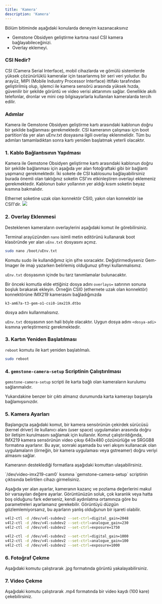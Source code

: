 ```yaml
---
title: 'Kamera'
description: 'Kamera'
---
```



<Tip>
Bölüm bitiminde aşağıdaki konularda deneyim kazanacaksınız

- Gemstone Obsidyen geliştirme kartına nasıl CSI kamera bağlayabileceğinizi.
- Overlay eklemeyi.
</Tip>

### CSI Nedir?

CSI (Camera Serial Interface), mobil cihazlarda ve gömülü sistemlerde yüksek çözünürlüklü kameralar için tasarlanmış bir seri veri yoludur.
Bu arayüz, MIPI (Mobile Industry Processor Interface) ittifakı tarafından geliştirilmiş olup, işlemci ile kamera sensörü arasında yüksek hızda, güvenilir bir şekilde görüntü ve video verisi aktarımını sağlar.
Genellikle akıllı telefonlar, dronlar ve mini cep bilgisayarlarla kullanılan kameralarda tercih edilir.

### Adımlar

<Steps>
  <Step title="Kablo Bağlantısının Yapılması">
   Kamera ile Gemstone Obsidyen geliştirme kartı arasındaki kablonun doğru bir şekilde bağlanması gerekmektedir.
  </Step>
  <Step title="Overlay Eklenmesi">
  CSI kameranın çalışması için boot partition'da yer alan uEnv.txt dosyasına ilgili overlay eklenmelidir.
  </Step>
  <Step title="Kartın Yeniden Başlatılması">
  Tüm bu adımları tamamladıktan sonra kartı yeniden başlatmak yeterli olacaktır.
  </Step>
</Steps>

### 1. Kablo Bağlantısının Yapılması

Kamera ile Gemstone Obsidyen geliştirme kartı arasındaki kablonun doğru bir şekilde bağlanması için aşağıda yer alan fotoğraftaki gibi bir bağlantı yapmanız gerekmektedir.
İki sokete de CSI kablosunu bağlayabilirsiniz burada önemli olan taktığınız soketin CSI'ını etkinleştiren overlayi eklemeniz gerekmektedir.
<Tip>
Kablonun bakır yollarının yer aldığı kısım soketin beyaz kısmına bakmalıdır.
</Tip>

<Tip>
Ethernet soketine uzak olan konnektör CSI0, yakın olan konnektör ise CSI1'dir.
</Tip>

<Frame caption="Kamera Kablosunun Karta Bağlanması">
  <img className="rounded-lg" noZoom src="/images/o1-board/15-camera-lens-3.png" />
</Frame>

### 2. Overlay Eklenmesi

Desteklenen kameraların overlaylerini aşağıdaki komut ile görebilirsiniz.

<SnippetCameraOverlaysList />

Terminal arayüzünden `nano` isimli metin editörünü kullanarak boot klasöründe yer alan `uEnv.txt` dosyasını açınız.

```bash
sudo nano /boot/uEnv.txt
```
<Tip>
Komutu sudo ile kullandığımız için şifre soracaktır. Değiştirmediyseniz Gem-Imager ile imajı yazarken belirlemiş olduğunuz şifreyi kullanmalısınız.
</Tip>

`uEnv.txt` dosyasının içinde bu tarz tanımlamalar bulunacaktır.

<SnippetUEnv />

Bir önceki komutla elde ettiğiniz dosya adını `overlays=` satırının sonuna boşluk bırakarak ekleyin. Örneğin CSI0 (ethernete uzak olan konnektör) konnektörüne IMX219 kamerasını bağladığınızda
```
k3-am67a-t3-gem-o1-csi0-imx219.dtbo
```
dosya adını kullanmalısınız.

`uEnv.txt` dosyasının son hali böyle olacaktır. Uygun dosya adını `<dosya-adi>` kısmına yerleştirmeniz gerekmektedir.

<SnippetUEnvEdit />

### 3. Kartın Yeniden Başlatılması

`reboot` komutu ile kart yeniden başlatılmalı.

```bash
sudo reboot
```

### 4. `gemstone-camera-setup` Scriptinin Çalıştırılması

`gemstone-camera-setup` scripti ile karta bağlı olan kameraların kurulumu sağlanmalıdır.

<SnippetCameraSetup />

Yukarıdakine benzer bir çıktı almanız durumunda karta kamerayı başarıyla bağlamışsınızdır.

### 5. Kamera Ayarları

Başlangıçta aşağıdaki komut, bir kamera sensörünün çekirdek sürücüsü (kernel driver) ile kullanıcı alanı (user space) uygulamaları arasında doğru bir iletişim kurulmasını sağlamak için kullanılır.
Komut çalıştırıldığında, IMX219 kamera sensörünün video çıkışı 640x480 çözünürlüğe ve SRGGB8 formatına ayarlanır. Bu ayar, sonraki aşamada bu veri akışını kullanacak olan uygulamaların (örneğin, bir kamera uygulaması veya gstreamer) doğru veriyi almasını sağlar.

<SnippetCameraSet />

Kameranın desteklediği formatlara aşağıdaki komuttan ulaşabilirsiniz.

<SnippetCameraListFormats />

<Tip>
`/dev/video-imx219-cam0` kısmına `gemstone-camera-setup` scriptinin çıktısında belirtilen cihazı girmelisiniz.
</Tip>

Aşağıda yer alan ayarlar, kameranın kazanç ve pozlama değerlerini makul bir varsayılan değere ayarlar.
Görüntünüzün soluk, çok karanlık veya hatta boş olduğunu fark ederseniz, kendi aydınlatma ortamınıza göre bu parametreleri ayarlamanız gerekebilir.
Görüntüyü düzgün gözlemlemiyorsanız, bu ayarların yanlış olduğunun bir işareti olabilir.

```bash İç Mekan Işığı
v4l2-ctl -d /dev/v4l-subdev2 --set-ctrl=digital_gain=2048
v4l2-ctl -d /dev/v4l-subdev2 --set-ctrl=analogue_gain=230
v4l2-ctl -d /dev/v4l-subdev2 --set-ctrl=exposure=1750
```

```bash Doğal Işık
v4l2-ctl -d /dev/v4l-subdev2 --set-ctrl=digital_gain=1000
v4l2-ctl -d /dev/v4l-subdev2 --set-ctrl=analogue_gain=100
v4l2-ctl -d /dev/v4l-subdev2 --set-ctrl=exposure=1000
```

### 6. Fotoğraf Çekme

Aşağıdaki komutu çalıştırarak .jpg formatında görüntü yakalayabilirsiniz.

<SnippetCameraTakePhoto />

### 7. Video Çekme

Aşağıdaki komutu çalıştırarak .mp4 formatında bir video kaydı (100 kare) çekebilirsiniz.

<SnippetCameraRecordVideo />
